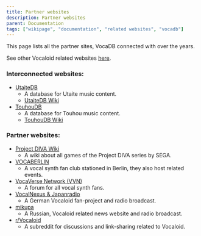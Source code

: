 ```yaml
---
title: Partner websites
description: Partner websites
parent: Documentation
tags: ["wikipage", "documentation", "related websites", "vocadb"]
---
```


This page lists all the partner sites, VocaDB connected with over the years.

See other Vocaloid related websites [here](/docs/useful-related-informational-sites).

### Interconnected websites:

* [UtaiteDB](https://utaitedb.net/)
    * A database for Utaite music content.
    * [UtaiteDB Wiki](/docs/utaitedb)
* [TouhouDB](https://touhoudb.com/)
    * A database for Touhou music content.
    * [TouhouDB Wiki](/docs/touhoudb)

### Partner websites:

* [Project DIVA Wiki](https://projectdiva.wiki/)
    * A wiki about all games of the Project DIVA series by SEGA.
* [VOCABERLIN](https://vocaberlin.de/)
    * A vocal synth fan club stationed in Berlin, they also host related events.
* [VocaVerse Network (VVN)](https://vocaverse.network/)
    * A forum for all vocal synth fans.
* [VocalNexus & Japanradio](https://japanradio.de/)
    * A German Vocaloid fan-project and radio broadcast.
* [mikupa](https://mikupa.ru/)
    * A Russian, Vocaloid related news website and radio broadcast.
* [r/Vocaloid](https://www.reddit.com/r/Vocaloid/)
    * A subreddit for discussions and link-sharing related to Vocaloid.